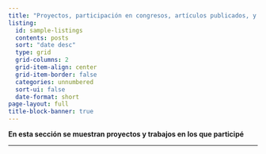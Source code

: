 ```yaml
---
title: "Proyectos, participación en congresos, artículos publicados, y docencia"
listing:
  id: sample-listings
  contents: posts
  sort: "date desc"
  type: grid
  grid-columns: 2
  grid-item-align: center
  grid-item-border: false
  categories: unnumbered
  sort-ui: false
  date-format: short
page-layout: full
title-block-banner: true
---
```


::: {#posts}
**En esta sección se muestran proyectos y trabajos en los que participé**

------------------------------------------------------------------------
:::

::: {#sample-listings}
:::
